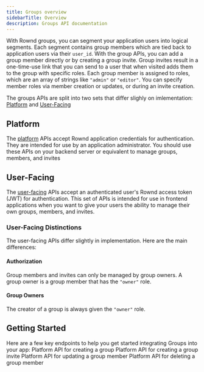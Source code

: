 ```yaml
---
title: Groups overview
sidebarTitle: Overview
description: Groups API documentation
---
```


With Rownd groups, you can segment your application users into logical segments. Each segment contains group members
which are tied back to application users via their `user_id`. With the group APIs, you can add a group member
directly or by creating a group invite. Group invites result in a one-time-use link that you can send to a 
user that when visited adds them to the group with specific roles. Each group member is assigned to roles, 
which are an array of strings like `"admin"` or `"editor"`. You can specify member roles via member creation 
or updates, or during an invite creation.

The groups APIs are split into two sets that differ slighly on imlementation: [Platform](#platform) and 
[User-Facing](#userfacing)

## Platform
The [platform](/api-reference/groups/platform/group-create) APIs accept Rownd application credentials for authentication. They are intended for use by an
application administrator. You should use these APIs on your backend server or equivalent to manage groups,
members, and invites

## User-Facing
The [user-facing](/api-reference/groups/user/group-create) APIs accept an authenticated user's Rownd access token (JWT) for authentication. This set of APIs is intended for use in frontend applications when you want to give your
users the ability to manage their own groups, members, and invites.

### User-Facing Distinctions
The user-facing APIs differ slightly in implementation. Here are the main differences:

#### Authorization
Group members and invites can only be managed by group owners. A group owner is a group member that has the
`"owner"` role.

#### Group Owners
The creator of a group is always given the `"owner"` role.

## Getting Started

Here are a few key endpoints to help you get started integrating Groups into your app:
<CardGroup>
  <Card
    title="Create a group"
    icon="user-group"
    color="#339933"
    href="/api-reference/groups/platform/group-create">
    Platform API for creating a group
  </Card>
  <Card
    title="Create a group invite"
    icon="paper-plane"
    color="#3f3fc3"
    href="/api-reference/groups/platform/invites/invite-create">
    Platform API for creating a group invite
  </Card>
  <Card
    title="Update a group member"
    icon="user"
    color="#5b13df"
    href="/api-reference/groups/platform/members/member-update">
    Platform API for updating a group member
  </Card>
  <Card
    title="Delete a group member"
    icon="user-slash"
    color="#ff0000"
    href="/api-reference/groups/platform/members/member-delete">
    Platform API for deleting a group member
  </Card>
</CardGroup>